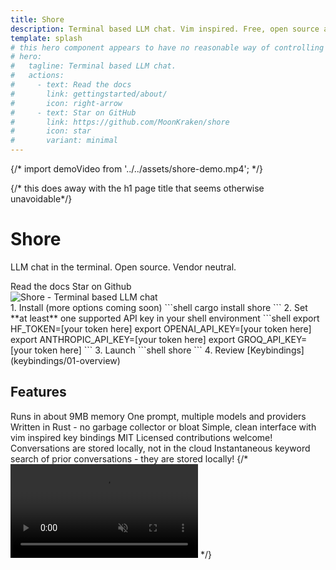 ```yaml
---
title: Shore
description: Terminal based LLM chat. Vim inspired. Free, open source and vendor neutral.
template: splash
# this hero component appears to have no reasonable way of controlling image size
# hero:
#   tagline: Terminal based LLM chat.
#   actions:
#     - text: Read the docs
#       link: gettingstarted/about/
#       icon: right-arrow
#     - text: Star on GitHub
#       link: https://github.com/MoonKraken/shore
#       icon: star
#       variant: minimal
---
```



{/* import demoVideo from '../../assets/shore-demo.mp4'; */}

{/* this does away with the h1 page title that seems otherwise unavoidable*/}
<style is:global>{`
  main .content-panel:first-of-type {
    display: none;
  }
`}</style>

<div class="flex flex-row place-items-center overflow-hidden">
<div class="basis-2/5 flex-none">
	<h1>Shore</h1>
	<p>LLM chat in the terminal. Open source. Vendor neutral.</p>
	<div>
		<LinkButton icon="document" href="gettingstarted/about">Read the docs</LinkButton>
		<LinkButton icon="star" variant="secondary" href="https://www.github.com/MoonKraken/shore">Star on Github</LinkButton>
	</div>
	</div>
  <div class="basis-3/5 shrink min-w-0">
    <Image src={heroImage} alt="Shore - Terminal based LLM chat" widths={[400, 800, 1200]} sizes="(max-width: 768px) 100vw, 50vw" />
  </div>
</div>

<Steps>
1. Install (more options coming soon)
	```shell
	cargo install shore
	```
2. Set **at least** one supported API key in your shell environment
	```shell
	export HF_TOKEN=[your token here]
	export OPENAI_API_KEY=[your token here]
	export ANTHROPIC_API_KEY=[your token here]
	export GROQ_API_KEY=[your token here]
	```
3. Launch
	```shell
	shore
	```
4. Review [Keybindings](keybindings/01-overview)

</Steps>

## Features

<CardGrid>
	<Card title="Lightweight" icon="rocket">
		Runs in about 9MB memory
	</Card>
	<Card title="Concurrent Chat" icon="bars">
		One prompt, multiple models and providers
	</Card>
	<Card title="Blazingly fast" icon="seti:rust">
		Written in Rust - no garbage collector or bloat
	</Card>
	<Card title="Terminal based" icon="vim">
		Simple, clean interface with vim inspired key bindings
	</Card>
	<Card title="Free and open source" icon="seti:license">
		MIT Licensed contributions welcome!
	</Card>
	<Card title="Local-first" icon="seti:folder">
		Conversations are stored locally, not in the cloud
	</Card>
	<Card title="Full text search" icon="document">
		Instantaneous keyword search of prior conversations - they are stored locally!
	</Card>
</CardGrid>
{/* <video src={demoVideo} autoplay playsinline loop muted></video> */}
